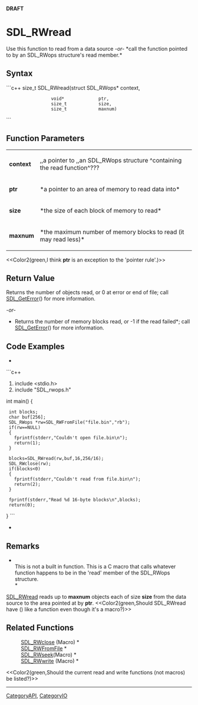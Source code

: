 <!-- pragma section-numbers off -->
<!-- pragma disable-camelcase -->
'''DRAFT'''

= SDL_RWread =
Use this function to read from a data source ''-or-'' *call the function pointed to by an SDL_RWops structure's read member.*


== Syntax ==
```c++
size_t SDL_RWread(struct SDL_RWops* context,
                  void*             ptr,
                  size_t            size,
                  size_t            maxnum)
```

== Function Parameters ==
{|
|'''context'''
|,,a pointer to ,,an SDL_RWops structure ^containing the read function^???
|-
|'''ptr'''
|*a pointer to an area of memory to read data into*
|-
|'''size'''
|*the size of each block of memory to read*
|-
|'''maxnum'''
|*the maximum number of memory blocks to read (it may read less)*
|}

<<Color2(green,I think '''ptr''' is an exception to the 'pointer rule'.)>>

== Return Value ==
Returns the number of objects read, or 0 at error or end of file; call [[SDL_GetError]]() for more information.

''-or-''

*Returns the number of memory blocks read, or -1 if the read failed*; call [[SDL_GetError]]() for more information.

== Code Examples ==
*
```c++
#include <stdio.h>
#include "SDL_rwops.h"
int main()
{
  int blocks;
  char buf[256];
  SDL_RWops *rw=SDL_RWFromFile("file.bin","rb");
  if(rw==NULL)
  {
    fprintf(stderr,"Couldn't open file.bin\n");
    return(1);
  }

  blocks=SDL_RWread(rw,buf,16,256/16);
  SDL_RWclose(rw);
  if(blocks<0)
  {
    fprintf(stderr,"Couldn't read from file.bin\n");
    return(2);
  }

  fprintf(stderr,"Read %d 16-byte blocks\n",blocks);
  return(0);
}
```
*

== Remarks ==
*<br/>This is not a built in function. This is a C macro that calls whatever function happens to be in the 'read' member of the SDL_RWops structure.<br/>*

[[SDL_RWread]] reads up to '''maxnum''' objects each of size '''size''' from the data source to the area pointed at by '''ptr'''.  <<Color2(green,Should SDL_RWread have () like a function even though it's a macro?)>>

== Related Functions ==
:[[SDL_RWclose]] (Macro) *
:[[SDL_RWFromFile]] *
:[[SDL_RWseek]](Macro) *
:[[SDL_RWwrite]] (Macro) *

<<Color2(green,Should the current read and write functions (not macros) be listed?)>>

----
[[CategoryAPI]], [[CategoryIO]]
